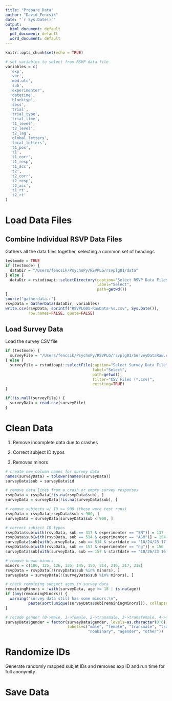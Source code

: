```yaml
---
title: "Prepare Data"
author: "David Fencsik"
date: "`r Sys.Date()`"
output:
  html_document: default
  pdf_document: default
  word_document: default
---
```


```r
knitr::opts_chunk$set(echo = TRUE)

# set variables to select from RSVP data file
variables = c(
  'exp',
  'ver',
  'mod.utc',
  'sub',
  'experimenter',
  'datetime',
  'blocktyp',
  'sess',
  'trial',
  'trial_type',
  'trial_time',
  't1_level',
  't2_level',
  't2_lag',
  'global_letters',
  'local_letters',
  't1_pos',
  't1',
  't1_corr',
  't1_resp',
  't1_acc',
  't2',
  't2_corr',
  't2_resp',
  't2_acc',
  't1_rt',
  't2_rt'
)
```

# Load Data Files

## Combine Individual RSVP Data Files

Gathers all the data files together, selecting a common set of headings

```r
testmode = TRUE
if (testmode) {
  dataDir = "/Users/fencsik/PsychoPy/RSVPLG/rsvplg01/data"
} else {
  dataDir = rstudioapi::selectDirectory(caption="Select RSVP Data Files Directory",
                                        label="Select",
                                        path=getwd())
}
source("gatherdata.r")
rsvpData = GatherData(dataDir, variables)
write.csv(rsvpData, sprintf("RSVPLG01-RawData-%s.csv", Sys.Date()),
          row.names=FALSE, quote=FALSE)
```

## Load Survey Data

Load the survey CSV file

```r
if (testmode) {
  surveyFile = "/Users/fencsik/PsychoPy/RSVPLG/rsvplg01/SurveyDataRaw.csv"
} else {
  surveyFile = rstudioapi::selectFile(caption="Select Survey Data File",
                                      label="Select",
                                      path=getwd(),
                                      filter="CSV Files (*.csv)",
                                      existing=TRUE)
}

if(!is.null(surveyFile)) {
  surveyData = read.csv(surveyFile)
}
```

# Clean Data

1. Remove incomplete data due to crashes

2. Correct subject ID typos

3. Removes minors


```r

# create new column names for survey data
names(surveyData) = tolower(names(surveyData))
surveyData$sub = surveyData$id

# remove data lines from a crash or empty survey responses
rsvpData = rsvpData[!is.na(rsvpData$sub), ]
surveyData = surveyData[!is.na(surveyData$sub), ]

# remove subjects w/ ID >= 900 (these were test runs)
rsvpData = rsvpData[rsvpData$sub < 900, ]
surveyData = surveyData[surveyData$sub < 900, ]

# correct subject ID typos
rsvpData$sub[with(rsvpData, sub == 317 & experimenter == "SN")] = 137
rsvpData$sub[with(rsvpData, sub == 514 & experimenter == "AGM")] = 154
surveyData$sub[with(surveyData, sub == 514 & startdate == "10/24/23 17:10")] = 154
rsvpData$sub[with(rsvpData, sub == 157 & experimenter == "ng")] = 156
surveyData$sub[with(surveyData, sub == 157 & startdate == "10/26/23 16:16")] = 156

# remove known minors
minors = c(106, 125, 126, 136, 145, 150, 214, 216, 217, 218)
rsvpData = rsvpData[!(rsvpData$sub %in% minors), ]
surveyData = surveyData[!(surveyData$sub %in% minors), ]

# check remaining subject ages in survey data
remainingMinors = !with(surveyData, age >= 18 | is.na(age))
if (any(remainingMinors)) {
  warning("survey data still has some minors:\n",
          paste(sort(unique(surveyData$sub[remainingMinors])), collapse=", "))
}

# recode gender (0->male, 1->female, 2->transmale, 3->transfemale, 4->nonbinary, 5->agender, 6->other)
surveyData$gender = factor(surveyData$gender, levels=as.character(0:6),
                           labels=c("male", "female", "transmale", "transfemale",
                                    "nonbinary", "agender", "other"))
```

# Randomize IDs

Generate randomly mapped subjet IDs and removes exp ID and run time for full anonymity

# Save Data